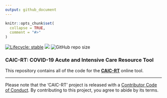 ```yaml
---
output: github_document
---
```


```r
knitr::opts_chunk$set(
  collapse = TRUE,
  comment = "#>"
)
```

[![Lifecycle: stable](https://img.shields.io/badge/lifecycle-stable-brightgreen.svg)](https://www.tidyverse.org/lifecycle/#maturing)
[![](https://img.shields.io/github/last-commit/mattwarkentin/CAIC-RT.svg)](https://github.com/mattwarkentin/CAIC-RT/commits/master)
![GitHub repo size](https://img.shields.io/github/repo-size/mattwarkentin/CAIC-RT)


### CAIC-RT: COVID-19 Acute and Intensive Care Resource Tool

This repository contains all of the code for the [__CAIC-RT__](https://caic-rt.shinyapps.io/CAIC-RT/?utm_source=github&utm_medium=readme) online tool.

---

Please note that the 'CAIC-RT' project is released with a
[Contributor Code of Conduct](CODE_OF_CONDUCT.md).
By contributing to this project, you agree to abide by its terms.
